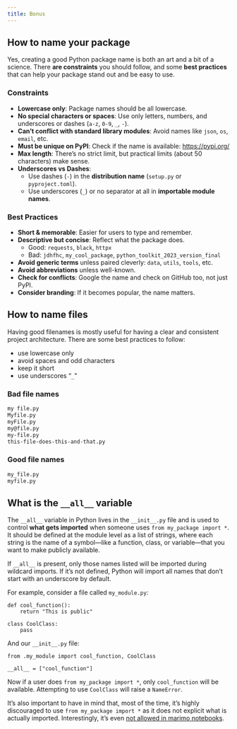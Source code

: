 ```yaml
---
title: Bonus
---
```


## How to name your package

Yes, creating a good Python package name is both an art and a bit of a science. There **are constraints** you should follow, and some **best practices** that can help your package stand out and be easy to use.

### Constraints

- **Lowercase only**: Package names should be all lowercase.
- **No special characters or spaces**: Use only letters, numbers, and underscores or dashes (`a-z`, `0-9`, `_`, `-`).
- **Can't conflict with standard library modules**: Avoid names like `json`, `os`, `email`, etc.
- **Must be unique on PyPI**: Check if the name is available: [https://pypi.org/](https://pypi.org/)
- **Max length**: There’s no strict limit, but practical limits (about 50 characters) make sense.
- **Underscores vs Dashes**:
   - Use dashes (`-`) in the **distribution name** (`setup.py` or `pyproject.toml`).
   - Use underscores (`_`) or no separator at all in **importable module names**.

### Best Practices

- **Short & memorable**: Easier for users to type and remember.
- **Descriptive but concise**: Reflect what the package does.
  * Good: `requests`, `black`, `httpx`
  * Bad: `jdhfhc`, `my_cool_package`, `python_toolkit_2023_version_final`
- **Avoid generic terms** unless paired cleverly: `data`, `utils`, `tools`, etc.
- **Avoid abbreviations** unless well-known.
- **Check for conflicts**: Google the name and check on GitHub too, not just PyPI.
- **Consider branding**: If it becomes popular, the name matters.


## How to name files

Having good filenames is mostly useful for having a clear and consistent project architecture. There are some best practices to follow:

- use lowercase only
- avoid spaces and odd characters
- keep it short
- use underscores "`_`"

::: {.panel-tabset}

### Bad file names

```txt
my file.py
Myfile.py
myFile.py
my@file.py
my-file.py
this-file-does-this-and-that.py
```

### Good file names

```txt
my_file.py
myfile.py
```

:::


## What is the `__all__` variable

The `__all__` variable in Python lives in the `__init__.py` file and is used to control **what gets imported** when someone uses `from my_package import *`. It should be defined at the module level as a list of strings, where each string is the name of a symbol—like a function, class, or variable—that you want to make publicly available.

If `__all__` is present, only those names listed will be imported during wildcard imports. If it's not defined, Python will import all names that don’t start with an underscore by default.

For example, consider a file called `my_module.py`:

```.python
def cool_function():
    return "This is public"

class CoolClass:
    pass
```

And our `__init__.py` file:

```.python
from .my_module import cool_function, CoolClass

__all__ = ["cool_function"]
```

Now if a user does `from my_package import *`, only `cool_function` will be available. Attempting to use `CoolClass` will raise a `NameError`.

It's also important to have in mind that, most of the time, it's highly discouraged to use `from my_package import *` as it does not explicit what is actually imported. Interestingly, it's even [not allowed in marimo notebooks](https://www.youtube.com/watch?v=8ZPIkDInKRM&ab_channel=marimo){target="_blank"}.
